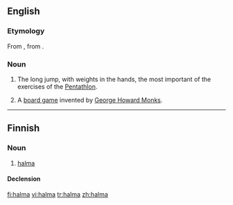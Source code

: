 ==English==

===Etymology===
From {{NL.}}, from {{etyl|grc|en}} {{term|ἅλμα||tr=halma|lang=grc|leap}}.
{{etystub}}

===Noun===
{{wikipedia}}
{{en-noun}}

# {{sports|Ancient Greece}} The long jump, with weights in the hands, the most important of the exercises of the [[w:Pentathlon|Pentathlon]].
# {{board game}} A [[board game]] invented by [[w:George Howard Monks|George Howard Monks]].

{{anagrams:en/aahlm}}
----

==Finnish==

===Noun===
{{infl|fi|noun}}

# {{board game|lang=fi}} [[#English|halma]]

====Declension====
{{fi-decl-kala|halm}}

[[fi:halma]]
[[vi:halma]]
[[tr:halma]]
[[zh:halma]]